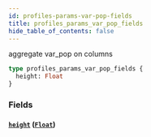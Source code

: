 ```yaml
---
id: profiles-params-var-pop-fields
title: profiles_params_var_pop_fields
hide_table_of_contents: false
---
```


aggregate var_pop on columns

```graphql
type profiles_params_var_pop_fields {
  height: Float
}
```

### Fields

#### [`height`](#) ([`Float`](/07-graphql/scalars/float))
